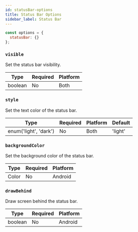 ```yaml
---
id: statusBar-options
title: Status Bar Options
sidebar_label: Status Bar
---
```


```js
const options = {
  statusBar: {}
};
```

### `visible`

Set the status bar visibility.

| Type    | Required | Platform |
| ------- | -------- | -------- |
| boolean | No       | Both     |

### `style`

Set the text color of the status bar.

| Type                  | Required | Platform | Default |
| --------------------- | -------- | -------- | ------- |
| enum('light', 'dark') | No       | Both     | 'light' |

### `backgroundColor`

Set the background color of the status bar.

| Type  | Required | Platform |
| ----- | -------- | -------- |
| Color | No       | Android  |

### `drawBehind`

Draw screen behind the status bar.

| Type  | Required | Platform |
| ----- | -------- | -------- |
| boolean | No       | Android  |
